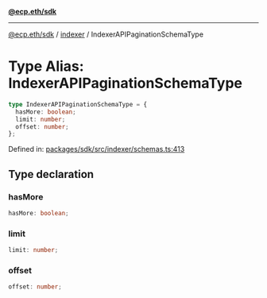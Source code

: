 [**@ecp.eth/sdk**](../../index.mdx)

***

[@ecp.eth/sdk](/sdk-reference/index.mdx) / [indexer](/sdk-reference/indexer/index.mdx) / IndexerAPIPaginationSchemaType

# Type Alias: IndexerAPIPaginationSchemaType

```ts
type IndexerAPIPaginationSchemaType = {
  hasMore: boolean;
  limit: number;
  offset: number;
};
```

Defined in: [packages/sdk/src/indexer/schemas.ts:413](https://github.com/ecp-eth/comments-monorepo/blob/main/packages/sdk/src/indexer/schemas.ts#L413)

## Type declaration

### hasMore

```ts
hasMore: boolean;
```

### limit

```ts
limit: number;
```

### offset

```ts
offset: number;
```
